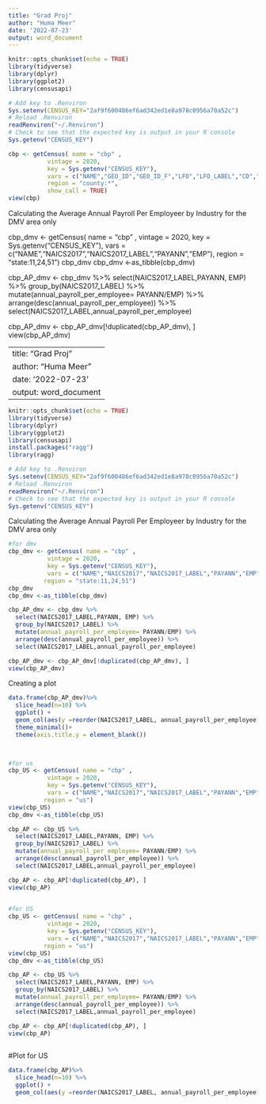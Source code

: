 ```yaml
---
title: "Grad Proj"
author: "Huma Meer"
date: '2022-07-23'
output: word_document
---
```


```r
knitr::opts_chunk$set(echo = TRUE)
library(tidyverse)
library(dplyr)
library(ggplot2)
library(censusapi)

```

```r
# Add key to .Renviron
Sys.setenv(CENSUS_KEY="2af9f600486ef6ad342ed1e8a978c0956a70a52c")
# Reload .Renviron
readRenviron("~/.Renviron")
# Check to see that the expected key is output in your R console
Sys.getenv("CENSUS_KEY")
```

```r

cbp <- getCensus( name = "cbp" ,
           vintage = 2020,
           key = Sys.getenv("CENSUS_KEY"),
           vars = c("NAME","GEO_ID","GEO_ID_F","LFO","LFO_LABEL","CD","CSA","GEOCOMP","NAICS2017","NAICS2017_F","NAICS2017_LABEL","EMP","EMP_F","EMP_N","EMP_N_F", "EMPSZES","EMPSZES_LABEL","ESTAB","ESTAB_F","INDGROUP", "INDLEVEL","PAYANN", "PAYANN_N", "YEAR"),
           region = "county:*",
           show_call = TRUE)
view(cbp)
```
Calculating the Average Annual Payroll Per Employeer by Industry for the DMV area only


cbp_dmv <- getCensus( name = "cbp" ,
           vintage = 2020,
           key = Sys.getenv("CENSUS_KEY"),
           vars = c("NAME","NAICS2017","NAICS2017_LABEL","PAYANN","EMP"),
          region = "state:11,24,51")
cbp_dmv
cbp_dmv <-as_tibble(cbp_dmv)

cbp_AP_dmv <- cbp_dmv %>% 
  select(NAICS2017_LABEL,PAYANN, EMP) %>% 
  group_by(NAICS2017_LABEL) %>% 
  mutate(annual_payroll_per_employee= PAYANN/EMP) %>% 
  arrange(desc(annual_payroll_per_employee)) %>% 
  select(NAICS2017_LABEL,annual_payroll_per_employee)

cbp_AP_dmv <- cbp_AP_dmv[!duplicated(cbp_AP_dmv), ]
view(cbp_AP_dmv)

---
title: "Grad Proj"
author: "Huma Meer"
date: '2022-07-23'
output: word_document
---

```r
knitr::opts_chunk$set(echo = TRUE)
library(tidyverse)
library(dplyr)
library(ggplot2)
library(censusapi)
install.packages("ragg")
library(ragg)
```

```r
# Add key to .Renviron
Sys.setenv(CENSUS_KEY="2af9f600486ef6ad342ed1e8a978c0956a70a52c")
# Reload .Renviron
readRenviron("~/.Renviron")
# Check to see that the expected key is output in your R console
Sys.getenv("CENSUS_KEY")
```


Calculating the Average Annual Payroll Per Employeer by Industry for the DMV area only

```r
#for dmv 
cbp_dmv <- getCensus( name = "cbp" ,
           vintage = 2020,
           key = Sys.getenv("CENSUS_KEY"),
           vars = c("NAME","NAICS2017","NAICS2017_LABEL","PAYANN","EMP"),
          region = "state:11,24,51")
cbp_dmv
cbp_dmv <-as_tibble(cbp_dmv)

cbp_AP_dmv <- cbp_dmv %>% 
  select(NAICS2017_LABEL,PAYANN, EMP) %>% 
  group_by(NAICS2017_LABEL) %>% 
  mutate(annual_payroll_per_employee= PAYANN/EMP) %>% 
  arrange(desc(annual_payroll_per_employee)) %>% 
  select(NAICS2017_LABEL,annual_payroll_per_employee)

cbp_AP_dmv <- cbp_AP_dmv[!duplicated(cbp_AP_dmv), ]
view(cbp_AP_dmv)


```

Creating a plot
```r

data.frame(cbp_AP_dmv)%>% 
  slice_head(n=10) %>% 
  ggplot() +
  geom_col(aes(y =reorder(NAICS2017_LABEL, annual_payroll_per_employee), x = annual_payroll_per_employee))+
  theme_minimal()+
  theme(axis.title.y = element_blank())
  



```


```r

#for us
cbp_US <- getCensus( name = "cbp" ,
           vintage = 2020,
           key = Sys.getenv("CENSUS_KEY"),
           vars = c("NAME","NAICS2017","NAICS2017_LABEL","PAYANN","EMP"),
          region = "us")
view(cbp_US)
cbp_dmv <-as_tibble(cbp_US)

cbp_AP <- cbp_US %>% 
  select(NAICS2017_LABEL,PAYANN, EMP) %>% 
  group_by(NAICS2017_LABEL) %>% 
  mutate(annual_payroll_per_employee= PAYANN/EMP) %>% 
  arrange(desc(annual_payroll_per_employee)) %>% 
  select(NAICS2017_LABEL,annual_payroll_per_employee)

cbp_AP <- cbp_AP[!duplicated(cbp_AP), ]
view(cbp_AP)
  
```



```r

#for US
cbp_US <- getCensus( name = "cbp" ,
           vintage = 2020,
           key = Sys.getenv("CENSUS_KEY"),
           vars = c("NAME","NAICS2017","NAICS2017_LABEL","PAYANN","EMP"),
          region = "us")
view(cbp_US)
cbp_dmv <-as_tibble(cbp_US)

cbp_AP <- cbp_US %>% 
  select(NAICS2017_LABEL,PAYANN, EMP) %>% 
  group_by(NAICS2017_LABEL) %>% 
  mutate(annual_payroll_per_employee= PAYANN/EMP) %>% 
  arrange(desc(annual_payroll_per_employee)) %>% 
  select(NAICS2017_LABEL,annual_payroll_per_employee)

cbp_AP <- cbp_AP[!duplicated(cbp_AP), ]
view(cbp_AP)
  
```
#Plot for US
```r
data.frame(cbp_AP)%>% 
  slice_head(n=10) %>% 
  ggplot() +
  geom_col(aes(y =reorder(NAICS2017_LABEL, annual_payroll_per_employee), x = annual_payroll_per_employee))
```

